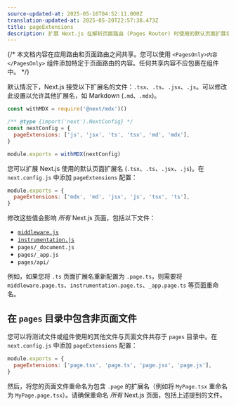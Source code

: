 ```yaml
---
source-updated-at: 2025-05-16T04:52:11.000Z
translation-updated-at: 2025-05-20T22:57:38.473Z
title: pageExtensions
description: 扩展 Next.js 在解析页面路由 (Pages Router) 时使用的默认页面扩展名。
---
```


{/* 本文档内容在应用路由和页面路由之间共享。您可以使用 `<PagesOnly>内容</PagesOnly>` 组件添加特定于页面路由的内容。任何共享内容不应包裹在组件中。 */}

<AppOnly>

默认情况下，Next.js 接受以下扩展名的文件：`.tsx`、`.ts`、`.jsx`、`.js`。可以修改此设置以允许其他扩展名，如 Markdown (`.md`、`.mdx`)。

```js filename="next.config.js"
const withMDX = require('@next/mdx')()

/** @type {import('next').NextConfig} */
const nextConfig = {
  pageExtensions: ['js', 'jsx', 'ts', 'tsx', 'md', 'mdx'],
}

module.exports = withMDX(nextConfig)
```

</AppOnly>

<PagesOnly>

您可以扩展 Next.js 使用的默认页面扩展名 (`.tsx`、`.ts`、`.jsx`、`.js`)。在 `next.config.js` 中添加 `pageExtensions` 配置：

```js filename="next.config.js"
module.exports = {
  pageExtensions: ['mdx', 'md', 'jsx', 'js', 'tsx', 'ts'],
}
```

修改这些值会影响 _所有_ Next.js 页面，包括以下文件：

- [`middleware.js`](/docs/pages/building-your-application/routing/middleware)
- [`instrumentation.js`](/docs/pages/guides/instrumentation)
- `pages/_document.js`
- `pages/_app.js`
- `pages/api/`

例如，如果您将 `.ts` 页面扩展名重新配置为 `.page.ts`，则需要将 `middleware.page.ts`、`instrumentation.page.ts`、`_app.page.ts` 等页面重命名。

## 在 `pages` 目录中包含非页面文件

您可以将测试文件或组件使用的其他文件与页面文件共存于 `pages` 目录中。在 `next.config.js` 中添加 `pageExtensions` 配置：

```js filename="next.config.js"
module.exports = {
  pageExtensions: ['page.tsx', 'page.ts', 'page.jsx', 'page.js'],
}
```

然后，将您的页面文件重命名为包含 `.page` 的扩展名（例如将 `MyPage.tsx` 重命名为 `MyPage.page.tsx`）。请确保重命名 _所有_ Next.js 页面，包括上述提到的文件。

</PagesOnly>
